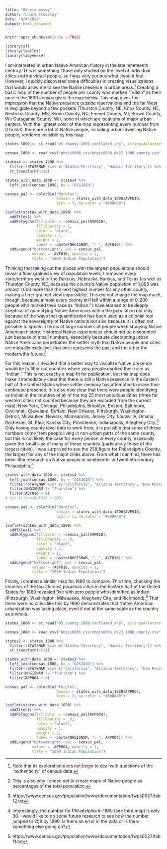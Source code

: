 ```yaml
---
title: "02-vis-essay"
author: "Laura Crossley"
date: "4/4/2017"
output: html_document
---
```


```r
knitr::opts_chunk$set(echo = TRUE)
```

```r
library(sf)
library(leaflet)
library(tidyverse)
```

I am interested in urban Native American history in the late nineteenth century. This is something I have only studied on the level of individual cities and individual people, so I was very curious what I would find. However, I quickly discovered some difficulties in creating visualizations that would allow me to see the Native presence in urban areas.^[Note that tis exploration does not begin to deal with questions of the "authenticity" of census data.] Creating a basic map of the number of people per county who marked "Indian" as their race in the 1890 census gives the map below. This map gives the impression that the Native presence outside reservations and the far West is negligible beyond a few pockets (Thurston County, NE; Knox County, NE; Neshoba County, MS; Swain County, NC; Emmet County, MI; Brown County, WI; Outagamie County, WI), none of which are locations of major urban centers. With the lightest color of the map representing every number from 0 to 500, there are a lot of Native people, including urban-dwelling Native people, rendered invisible by this map.

```r

states_1890 <- st_read("US_county_1890_conflated.shp", stringsAsFactors = FALSE)

census_1890 <- read_csv("nhgis0008_csv/nhgis0008_ds27_1890_county.csv")

states4 <- states_1890 %>% 
  filter(!STATENAM %in% c("Alaska Territory", "Hawaii Territory")) %>% 
  st_transform(4326)

states_with_data_1890 <- states4 %>% 
  left_join(census_1890, by = "GISJOIN")

census_pal <- colorBin("Purples",
                       domain = states_with_data_1890$AVF010,
                       bins = 7, na.color = "#808080")
```
```r
leaflet(states_with_data_1890) %>% 
  addTiles() %>% 
  addPolygons(fillColor = ~census_pal(AVF010),
              fillOpacity = 1,
              color = "black",
              opacity = 1,
              weight = 1,
              label = ~paste(NHGISNAM, ": ", AVF010)) %>% 
  addLegend("bottomright", pal = census_pal,
            values = ~AVF010, opacity = 1,
            title = "1890 Indian Population")
```

Thinking that taking out the places with the largest populations should reveal a finer grained view of population levels, I removed every state/territory west of the Dakotas, Nebraska, Kansas, and Texas (as well as Thurston County, NE, because the county's Native population of 1,898 was almost 1,000 more than the next highest number for any other county, making a finer grained view impossible). This did not change the map much, though, because almost every county still fell within a range of 0-200 people who marked their race as "Indian." I have learned to be deeply skeptical of quantifying Native Americans within the population not only because of the ways that quantification has been used as a colonial tool against the sovereignty of Native nations but also because it is often not possible to speak in terms of large numbers of people when studying Native American history. Historical Native experiences should not be discounted just because of small numbers, especially because discounting urban Native Americans perpetuates the settler myth that Native people and cities are mutually exclusive, that one represents the past and the other the modern/the future.^[This is also why I chose not to create maps of Native people as percentages of the total population.]

For this reason, I decided that a better way to visualize Native presence would be to filter out counties where zero people marked their race as "Indian." This is not exactly a map fit for publication, but this map does make it immediately clear that there is still a Native presence in the Eastern half of the United States where settler memory has attempted to erase their continued presence. It is also now clear that there were people identifying as Indian in the counties of all of the top 25 most populous cities (three far western cities not counted because they are excluded from the current map): New York, Chicago, Philadelphia, Brooklyn, Boston, Baltimore, Cincinnati, Cleveland, Buffalo, New Orleans, Pittsburgh, Washington, Detroit, Milwaukee, Newark, Minneapolis, Jersey City, Louisville, Omaha, Rochester, St. Paul, Kansas City, Providence, Indianapolis, Allegheny City.^[https://www.census.gov/population/www/documentation/twps0027/tab12.txt] Only having county level data to work from, it is possible that some of these numbers come from people living in non-urban parts of the same county, but this is not likely the case for every person in every county, especially given the small size of many of these counties (particularly those of the largest cities). I was surprised to see the 258 figure for Philadelphia County, the largest for any of the major cities above. From what I can find, there has been little research on Native people in nineteenth- or twentieth-century Philadelphia.^[Interestingly, the number for Philadelphia in 1880 (see third map) is only 30. I would like to do some future research to see how the number jumped to 258 by 1890. Is there an error in the data or is there something else going on?]

```r


states_with_data_1890 <- states4 %>% 
  left_join(census_1890, by = "GISJOIN") %>%
  filter(!STATENAM %in% c("California", "Arizona Territory", "New Mexico Territory", "Utah Territory", "Colorado", "Wyoming Territory", "Wyoming", "Washington", "Oregon", "Montana", "Idaho", "Nevada")) %>%
  filter(NHGISNAM != "Thurston") %>%
  filter(AVF010 > 0)
# %>% filter(AVF010 < 200)

census_pal <- colorBin("Purples",
                       domain = states_with_data_1890$AVF010,
                       bins = 5, na.color = "#808080")

leaflet(states_with_data_1890) %>% 
  addTiles() %>% 
  addPolygons(fillColor = ~census_pal(AVF010),
              fillOpacity = .8,
              color = "black",
              opacity = 1,
              weight = 1,
              label = ~paste(NHGISNAM, ": ", AVF010)) %>% 
  addLegend("bottomright", pal = census_pal,
            values = ~AVF010, opacity = 1,
            title = "1890 Indian Population")

```

Finally, I created a similar map for 1880 to compare. This time, checking the counties of the top 25 most populous cities in the Eastern half of the United States for 1880 revealed five with zero people who identified as Indian (Pittsburgh, Washington, Milwaukee, Allegheny City, and Richmond).^[https://www.census.gov/population/www/documentation/twps0027/tab11.txt] That there were no cities like this by 1890 demonstrates that Native American urbanization was taking place, even if not at the same scale as the country as a whole.

```r
states_1880 <- st_read("US_county_1880_conflated.shp", stringsAsFactors = FALSE)

census_1880 <- read_csv("nhgis0005_csv/nhgis0005_ds23_1880_county.csv")

states2 <- states_1880 %>% 
  filter(!STATENAM %in% c("Alaska Territory", "Hawaii Territory")) %>% 
  st_transform(4326)

states_with_data_1880 <- states2 %>% 
  left_join(census_1880, by = "GISJOIN") %>%
  filter(!STATENAM %in% c("California", "Arizona Territory", "New Mexico Territory", "Utah Territory", "Colorado Territory", "Wyoming Territory", "Wyoming", "Washington Territory", "Oregon", "Montana Territory", "Idaho Territory", "Nevada")) %>%
  filter(NHGISNAM != "Thurston") %>%
  filter(APP004 > 0)

census_pal <- colorBin("Purples",
                       domain = states_with_data_1880$APP004,
                       bins = 7, na.color = "#808080")
```
```r
leaflet(states_with_data_1880) %>% 
  addTiles() %>% 
  addPolygons(fillColor = ~census_pal(APP004),
              fillOpacity = .8,
              color = "black",
              opacity = 1,
              weight = 1,
              label = ~paste(NHGISNAM, ": ", APP004)) %>% 
  addLegend("bottomright", pal = census_pal,
            values = ~APP004, opacity = 1,
            title = "1880 Indian Population")
```

